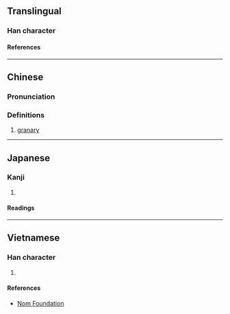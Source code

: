 {{character info}}
==Translingual==

===Han character===
{{Han char|rn=53|rad=广|as=11|sn=14|four=00248|canj=IGSK,IQSK|ids=⿸广敖}}

====References====
{{Han ref|kx=0349.330|dkj=09460|dj=0661.030|hdz=20894.140|uh=5ED2}}

----

==Chinese==
{{zh-forms}}

===Pronunciation===
{{zh-pron
|m=áo
|m-s=
|dg=
|c=ngou4
|c-t=
|g=
|h=pfs=
|j=
|mb=
|md=
|mn=
|mn-t=
|w=
|x=
|mc=y
|oc=y
|cat=n
}}

===Definitions===
{{zh-hanzi}}

# {{lb|zh|literary}} [[granary]]

----

==Japanese==

===Kanji===
{{ja-kanji|grade=|rs=广11}}

# {{rfdef|ja|sort=广11}}

====Readings====
{{ja-readings
|on=ごう
}}

----

==Vietnamese==

===Han character===
{{vi-readings|rs=广11|reading=ngao}}

# {{rfdef|vi|sort=广11}}

====References====
* [http://nomfoundation.org/common/nom_details.php?codepoint=5ed2 Nom Foundation]